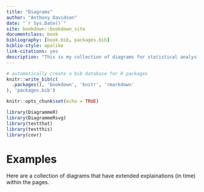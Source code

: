 ```yaml
--- 
title: "Diagrams"
author: "Anthony Davidson"
date: "`r Sys.Date()`"
site: bookdown::bookdown_site
documentclass: book
bibliography: [book.bib, packages.bib]
biblio-style: apalike
link-citations: yes
description: "This is my collection of diagrams for statistical analysis in R. These process diagrams use the R package `DiagrammeR` and others referenced in appendix and in code."
---
```


```r
# automatically create a bib database for R packages
knitr::write_bib(c(
  .packages(), 'bookdown', 'knitr', 'rmarkdown'
), 'packages.bib')
```

```r
knitr::opts_chunk$set(echo = TRUE)
```

```r
library(DiagrammeR)
library(DiagrammeRsvg)
library(testthat)
library(testthis)
library(covr)
```

# Examples {#exams}

Here are a collection of diagrams that have extended explainations (in time) within the pages.

